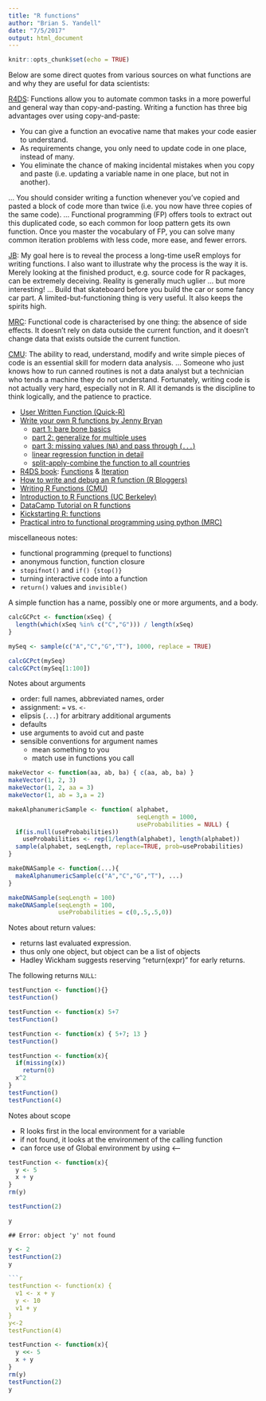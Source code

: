 ```yaml
---
title: "R functions"
author: "Brian S. Yandell"
date: "7/5/2017"
output: html_document
---
```


```r
knitr::opts_chunk$set(echo = TRUE)
```

Below are some direct quotes from various sources on what functions are and why they are useful for data scientists:

[R4DS](http://r4ds.had.co.nz/functions.html): Functions allow you to automate common tasks in a more powerful and general way than copy-and-pasting. Writing a function has three big advantages over using copy-and-paste:

* You can give a function an evocative name that makes your code easier to understand.
* As requirements change, you only need to update code in one place, instead of many.
* You eliminate the chance of making incidental mistakes when you copy and paste (i.e. updating a variable name in one place, but not in another).

... You should consider writing a function whenever you’ve copied and pasted a block of code more than twice (i.e. you now have three copies of the same code).
... Functional programming (FP) offers tools to extract out this duplicated code, so each common for loop pattern gets its own function. Once you master the vocabulary of FP, you can solve many common iteration problems with less code, more ease, and fewer errors.

[JB](http://stat545.com/cm102_writing-functions.html): My goal here is to reveal the process a long-time useR employs for writing functions. I also want to illustrate why the process is the way it is. Merely looking at the finished product, e.g. source code for R packages, can be extremely deceiving. Reality is generally much uglier … but more interesting! ... Build that skateboard before you build the car or some fancy car part. A limited-but-functioning thing is very useful. It also keeps the spirits high.

[MRC](https://maryrosecook.com/blog/post/a-practical-introduction-to-functional-programming): Functional code is characterised by one thing: the absence of side effects. It doesn’t rely on data outside the current function, and it doesn’t change data that exists outside the current function.

[CMU](http://www.stat.cmu.edu/~cshalizi/402/programming/writing-functions.pdf): The ability to read, understand, modify and write simple pieces of code is an essential skill for modern data analysis. ... Someone who just knows how to run canned routines is not a data analyst but a technician who tends a machine they do not understand. Fortunately, writing code is not actually very hard, especially not in R. All it demands is the discipline to think logically, and the patience to practice.

- [User Written Function (Quick-R)](https://www.statmethods.net/management/userfunctions.html)
- [Write your own R functions by Jenny Bryan](http://stat545.com/cm102_writing-functions.html)
    + [part 1: bare bone basics](http://stat545.com/block011_write-your-own-function-01.html)
    + [part 2: generalize for multiple uses](http://stat545.com/block011_write-your-own-function-02.html)
    + [part 3: missing values (`NA`) and pass through (`...`)](http://stat545.com/block011_write-your-own-function-03.html)
    + [linear regression function in detail](http://stat545.com/block012_function-regress-lifeexp-on-year.html)
    + [split-apply-combine the function to all countries](http://stat545.com/block013_plyr-ddply.html#recall-the-function-we-wrote-to-fit-a-linear-model)

- [R4DS book](http://r4ds.had.co.nz/functions.html): [Functions](http://r4ds.had.co.nz/functions.html) & [Iteration](http://r4ds.had.co.nz/iteration.html)
- [How to write and debug an R function (R Bloggers)](https://www.r-bloggers.com/how-to-write-and-debug-an-r-function/)
- [Writing R Functions (CMU)](http://www.stat.cmu.edu/~cshalizi/402/programming/writing-functions.pdf)
- [Introduction to R Functions (UC Berkeley)](https://www.stat.berkeley.edu/~statcur/Workshop2/Presentations/functions.pdf)
- [DataCamp Tutorial on R functions](https://www.datacamp.com/community/tutorials/functions-in-r-a-tutorial)
- [Kickstarting R: functions](https://cran.r-project.org/doc/contrib/Lemon-kickstart/kr_rfunc.html)
- [Practical intro to functional programming using python (MRC)](https://maryrosecook.com/blog/post/a-practical-introduction-to-functional-programming)

miscellaneous notes:

- functional programming (prequel to functions)
- anonymous function, function closure
- `stopifnot()` and `if() {stop()}`
- turning interactive code into a function
- `return()` values and `invisible()`

A simple function has a name, possibly one or more arguments, and a body.

```r
calcGCPct <- function(xSeq) {
  length(which(xSeq %in% c("C","G"))) / length(xSeq)
}
```

```r
mySeq <- sample(c("A","C","G","T"), 1000, replace = TRUE)

calcGCPct(mySeq)
calcGCPct(mySeq[1:100])
```

Notes about arguments

- order: full names, abbreviated names, order
- assignment: `=` vs. `<-`
- elipsis (`...`) for arbitrary additional arguments
- defaults
- use arguments to avoid cut and paste
- sensible conventions for argument names
    + mean something to you
    + match use in functions you call

```r
makeVector <- function(aa, ab, ba) { c(aa, ab, ba) }
makeVector(1, 2, 3)
makeVector(1, 2, aa = 3)
makeVector(1, ab = 3,a = 2)

makeAlphanumericSample <- function( alphabet, 
                                    seqLength = 1000, 
                                    useProbabilities = NULL) {
  if(is.null(useProbabilities)) 
    useProbabilities <- rep(1/length(alphabet), length(alphabet))
  sample(alphabet, seqLength, replace=TRUE, prob=useProbabilities)
}

makeDNASample <- function(...){
  makeAlphanumericSample(c("A","C","G","T"), ...)
}

makeDNASample(seqLength = 100)
makeDNASample(seqLength = 100, 
              useProbabilities = c(0,.5,.5,0))
```

Notes about return values:

- returns last evaluated expression.
- thus only one object, but object can be a list of objects
- Hadley Wickham suggests reserving "return(expr)" for early returns.

The following returns `NULL`:

```r
testFunction <- function(){}
testFunction()
```

```r
testFunction <- function(x) 5+7
testFunction()
```

```r
testFunction <- function(x) { 5+7; 13 }
testFunction()
```

```r
testFunction <- function(x){
  if(missing(x)) 
    return(0)
  x^2
}
testFunction()
testFunction(4)
```

Notes about scope

- R looks first in the local environment for a variable
- if not found, it looks at the environment of the calling function
- can force use of Global environment by using <--

```r
testFunction <- function(x){ 
  y <- 5
  x + y 
}
rm(y)
```

```r
testFunction(2)
```

```r
y
```

```
## Error: object 'y' not found
```

```r
y <- 2
testFunction(2)
y

```r
testFunction <- function(x) {
  v1 <- x + y
  y <- 10
  v1 + y
}
y<-2
testFunction(4)
```

```r
testFunction <- function(x){
  y <<- 5
  x + y
}
rm(y)
testFunction(2)
y
```

